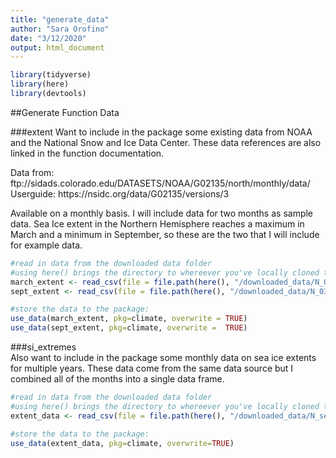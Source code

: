 ```yaml
---
title: "generate_data"
author: "Sara Orofino"
date: "3/12/2020"
output: html_document
---
```


```r
library(tidyverse)
library(here)
library(devtools)
```

##Generate Function Data


###extent
Want to include in the package some existing data from NOAA and the National Snow and Ice Data Center. These data references are also linked in the function documentation.    

Data from: ftp://sidads.colorado.edu/DATASETS/NOAA/G02135/north/monthly/data/  
Userguide: https://nsidc.org/data/G02135/versions/3  

Available on a monthly basis. I will include data for two months as sample data. Sea Ice extent in the Northern Hemisphere reaches a maximum in March and a minimum in September, so these are the two that I will include for example data.  
```r
#read in data from the downloaded data folder 
#using here() brings the directory to whereever you've locally cloned the climate repo
march_extent <- read_csv(file = file.path(here(), "/downloaded_data/N_03_extent_v3.0.csv"))
sept_extent <- read_csv(file = file.path(here(), "/downloaded_data/N_03_extent_v3.0.csv"))

#store the data to the package:
use_data(march_extent, pkg=climate, overwrite = TRUE)
use_data(sept_extent, pkg=climate, overwrite =  TRUE)
```

###si_extremes  
Also want to include in the package some monthly data on sea ice extents for multiple years. These data come from the same data source but I combined all of the months into a single data frame.    

```r
#read in data from the downloaded data folder 
#using here() brings the directory to whereever you've locally cloned the climate repo
extent_data <- read_csv(file = file.path(here(), "/downloaded_data/N_seaice_extent_v3.0.csv"))

#store the data to the package:
use_data(extent_data, pkg=climate, overwrite=TRUE)
```

